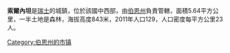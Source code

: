 '''索爾內坦'''是[[瑞士|瑞士]]的城鎮，位於該國中西部，由[[伯恩州|伯恩州]]負責管轄，面積5.64平方公里，一半土地是森林，海拔高度843米，2011年人口129，人口密度每平方公里23人。

{{Switzerland-geo-stub}}
[[Category:伯恩州的市镇|Category:伯恩州的市镇]]